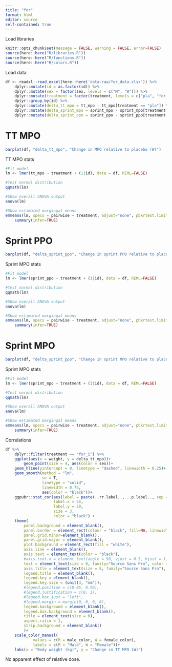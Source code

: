 ```yaml
---
title: "for"
format: html
editor: source
self-contained: true
---
```


Load libraries
```r
knitr::opts_chunk$set(message = FALSE, warning = FALSE, error=FALSE)
source(here::here("R/libraries.R"))
source(here::here("R/functions.R"))
source(here::here("R/colors.R"))
```

Load data
```r
df <- readxl::read_excel(here::here('data-raw/for_data.xlsx')) %>% 
    dplyr::mutate(id = as.factor(id)) %>% 
    dplyr::mutate(sex = factor(sex, levels = c("M", "W"))) %>%
    dplyr::mutate(treatment = factor(treatment, levels = c("pla", "for_i", "for_o", "sym", "man"))) %>%
    dplyr::group_by(id) %>% 
    dplyr::mutate(delta_tt_mpo = tt_mpo - tt_mpo[treatment == "pla"]) %>% 
    dplyr::mutate(delta_sprint_mpo = sprint_mpo - sprint_mpo[treatment == "pla"]) %>% 
    dplyr::mutate(delta_sprint_ppo = sprint_ppo - sprint_ppo[treatment == "pla"])

```

# TT MPO
```r
barplot(df, "delta_tt_mpo", "Change in MPO relative to placebo (W)")
```

TT MPO stats
```r
#Fit model
lm <- lmer(tt_mpo ~ treatment + (1|id), data = df, REML=FALSE)

#Test normal distribution
qqmath(lm)

#Show overall ANOVA output
anova(lm)

#Show estimated margingal means
emmeans(lm, specs = pairwise ~ treatment, adjust="none", pbkrtest.limit = 5000, lmerTest.limit = 5000) %>% 
    summary(infer=TRUE)

```

# Sprint PPO
```r
barplot(df, "delta_sprint_ppo", "Change in sprint PPO relative to placebo (W)")
```

Sprint MPO stats
```r
#Fit model
lm <- lmer(sprint_ppo ~ treatment + (1|id), data = df, REML=FALSE)

#Test normal distribution
qqmath(lm)

#Show overall ANOVA output
anova(lm)

#Show estimated margingal means
emmeans(lm, specs = pairwise ~ treatment, adjust="none", pbkrtest.limit = 5000, lmerTest.limit = 5000) %>% 
    summary(infer=TRUE)

```

# Sprint MPO
```r
barplot(df, "delta_sprint_ppo", "Change in sprint MPO relative to placebo (W)")
```

Sprint MPO stats
```r
#Fit model
lm <- lmer(sprint_mpo ~ treatment + (1|id), data = df, REML=FALSE)

#Test normal distribution
qqmath(lm)

#Show overall ANOVA output
anova(lm)

#Show estimated margingal means
emmeans(lm, specs = pairwise ~ treatment, adjust="none", pbkrtest.limit = 5000, lmerTest.limit = 5000) %>% 
    summary(infer=TRUE)

```
Correlations
```r
df %>% 
    dplyr::filter(treatment == "for_i") %>% 
    ggplot(aes(x = weight, y = delta_tt_mpo))+
        geom_point(size = 4, aes(color = sex))+
    geom_hline(yintercept = 0, linetype = "dashed", linewidth = 0.25)+
    geom_smooth(method = "lm",
                se = T,
                linetype = "solid",
                linewidth = 0.75,
                aes(color = "black"))+
    ggpubr::stat_cor(aes(label = paste(..rr.label.., ..p.label.., sep = "~~~")),
                     label.x = 55,
                     label.y = 28,
                     size = 3,
                     color = "black") +
    theme(
        panel.background = element_blank(),
        panel.border = element_rect(colour = "black", fill=NA, linewidth = 0.25),
        panel.grid.minor=element_blank(),
        panel.grid.major = element_blank(),
        plot.background = element_rect(fill = "white"),
        axis.line = element_blank(),
        axis.text = element_text(color = "black"),
        #axis.text.x = element_text(angle = 90, vjust = 0.5, hjust = 1),
        text = element_text(size = 8, family="Source Sans Pro", color = "black"),
        axis.title = element_text(size = 8, family="Source Sans Pro"),
        legend.title = element_blank(),
        legend.key = element_blank(),
        legend.key.size = (unit(3, "mm")),
        #legend.position = c(0.05, 0.99), 
        #legend.justification = c(0, 1), 
        #legend.box.just = "left", 
        #legend.margin = margin(0, 0, 0, 0),
        legend.background = element_blank(),
        legend.box.background = element_blank(),
        title = element_text(size = 6),
        aspect.ratio = 1,
        strip.background = element_blank()
        )+
    scale_color_manual(
            values = c(M = male_color, W = female_color),
            labels = c(M = "Male", W = "Female"))+
    labs(x = "Body weight (kg)", y = "Change in TT MPO (W)")

```
No apparent effect of relative dose.
